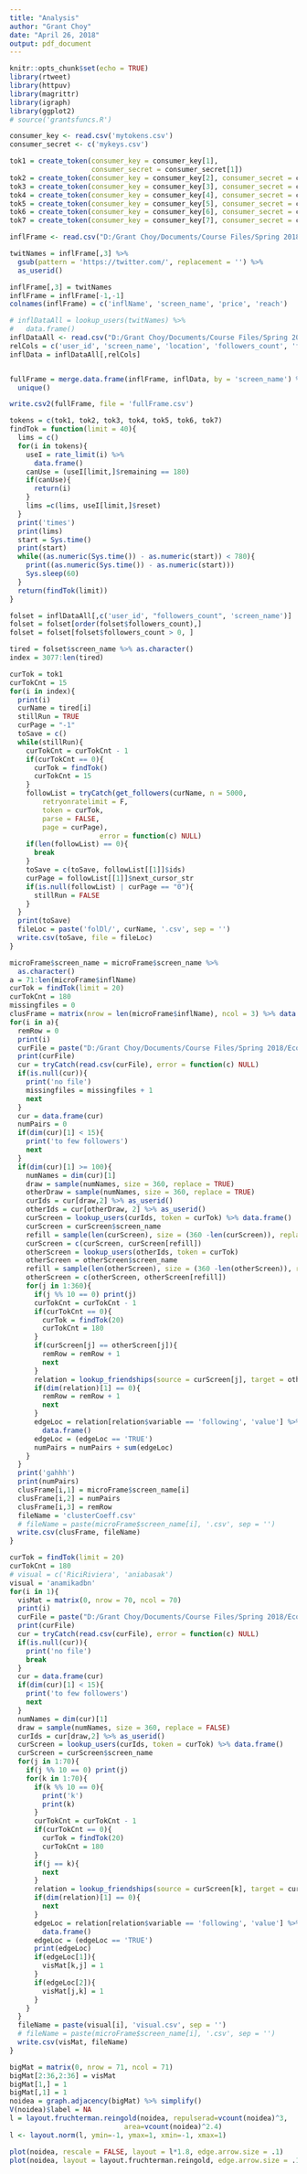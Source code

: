 ```yaml
---
title: "Analysis"
author: "Grant Choy"
date: "April 26, 2018"
output: pdf_document
---
```


```r
knitr::opts_chunk$set(echo = TRUE)
library(rtweet)
library(httpuv)
library(magrittr)
library(igraph)
library(ggplot2)
# source('grantsfuncs.R')
```

```r
consumer_key <- read.csv('mytokens.csv')
consumer_secret <- c('mykeys.csv')

tok1 = create_token(consumer_key = consumer_key[1],
                    consumer_secret = consumer_secret[1])
tok2 = create_token(consumer_key = consumer_key[2], consumer_secret = consumer_secret[2])
tok3 = create_token(consumer_key = consumer_key[3], consumer_secret = consumer_secret[3])
tok4 = create_token(consumer_key = consumer_key[4], consumer_secret = consumer_secret[4])
tok5 = create_token(consumer_key = consumer_key[5], consumer_secret = consumer_secret[5])
tok6 = create_token(consumer_key = consumer_key[6], consumer_secret = consumer_secret[6])
tok7 = create_token(consumer_key = consumer_key[7], consumer_secret = consumer_secret[7])

```


```r
inflFrame <- read.csv("D:/Grant Choy/Documents/Course Files/Spring 2018/Econ 199/Influencers/influencescrape/inflFrame.csv", header=FALSE, sep=";")

twitNames = inflFrame[,3] %>%
  gsub(pattern = 'https://twitter.com/', replacement = '') %>%
  as_userid()

inflFrame[,3] = twitNames
inflFrame = inflFrame[-1,-1]
colnames(inflFrame) = c('inflName', 'screen_name', 'price', 'reach')

# inflDataAll = lookup_users(twitNames) %>% 
#   data.frame()
inflDataAll <- read.csv("D:/Grant Choy/Documents/Course Files/Spring 2018/Econ 199/Influencers/twitscrape/inflDataAll.csv", sep=";", comment.char="#")
relCols = c('user_id', 'screen_name', 'location', 'followers_count', 'friends_count', 'statuses_count', 'account_lang')
inflData = inflDataAll[,relCols]


fullFrame = merge.data.frame(inflFrame, inflData, by = 'screen_name') %>%
  unique()

write.csv2(fullFrame, file = 'fullFrame.csv')
```

```r
tokens = c(tok1, tok2, tok3, tok4, tok5, tok6, tok7)
findTok = function(limit = 40){
  lims = c()
  for(i in tokens){
    useI = rate_limit(i) %>%
      data.frame()
    canUse = (useI[limit,]$remaining == 180)
    if(canUse){
      return(i)
    }
    lims =c(lims, useI[limit,]$reset)
  }
  print('times')
  print(lims)
  start = Sys.time()
  print(start)
  while((as.numeric(Sys.time()) - as.numeric(start)) < 780){
    print((as.numeric(Sys.time()) - as.numeric(start)))
    Sys.sleep(60)
  }
  return(findTok(limit))
}
```

```r
folset = inflDataAll[,c('user_id', "followers_count", 'screen_name')]
folset = folset[order(folset$followers_count),]
folset = folset[folset$followers_count > 0, ]

tired = folset$screen_name %>% as.character()
index = 3077:len(tired)

curTok = tok1
curTokCnt = 15
for(i in index){
  print(i)
  curName = tired[i]
  stillRun = TRUE
  curPage = "-1"
  toSave = c()
  while(stillRun){
    curTokCnt = curTokCnt - 1
    if(curTokCnt == 0){
      curTok = findTok()
      curTokCnt = 15
    }
    followList = tryCatch(get_followers(curName, n = 5000,
        retryonratelimit = F, 
        token = curTok,
        parse = FALSE,
        page = curPage), 
                      error = function(c) NULL)
    if(len(followList) == 0){
      break
    }
    toSave = c(toSave, followList[[1]]$ids)
    curPage = followList[[1]]$next_cursor_str
    if(is.null(followList) | curPage == "0"){
      stillRun = FALSE
    }
  }
  print(toSave)
  fileLoc = paste('folDl/', curName, '.csv', sep = '')
  write.csv(toSave, file = fileLoc)
}

```

```r
microFrame$screen_name = microFrame$screen_name %>%
  as.character()
a = 71:len(microFrame$inflName)
curTok = findTok(limit = 20)
curTokCnt = 180
missingfiles = 0
clusFrame = matrix(nrow = len(microFrame$inflName), ncol = 3) %>% data.frame()
for(i in a){
  remRow = 0
  print(i)
  curFile = paste("D:/Grant Choy/Documents/Course Files/Spring 2018/Econ 199/Influencers/twitscrape/folDl/", microFrame$screen_name[i],".csv", sep = '')
  print(curFile)
  cur = tryCatch(read.csv(curFile), error = function(c) NULL)
  if(is.null(cur)){
    print('no file')
    missingfiles = missingfiles + 1
    next
  }
  cur = data.frame(cur)
  numPairs = 0
  if(dim(cur)[1] < 15){
    print('to few followers')
    next
  }
  if(dim(cur)[1] >= 100){
    numNames = dim(cur)[1]
    draw = sample(numNames, size = 360, replace = TRUE)
    otherDraw = sample(numNames, size = 360, replace = TRUE)
    curIds = cur[draw,2] %>% as_userid()
    otherIds = cur[otherDraw, 2] %>% as_userid()
    curScreen = lookup_users(curIds, token = curTok) %>% data.frame()
    curScreen = curScreen$screen_name
    refill = sample(len(curScreen), size = (360 -len(curScreen)), replace = TRUE)
    curScreen = c(curScreen, curScreen[refill])
    otherScreen = lookup_users(otherIds, token = curTok)
    otherScreen = otherScreen$screen_name
    refill = sample(len(otherScreen), size = (360 -len(otherScreen)), replace = TRUE)
    otherScreen = c(otherScreen, otherScreen[refill])
    for(j in 1:360){
      if(j %% 10 == 0) print(j)
      curTokCnt = curTokCnt - 1
      if(curTokCnt == 0){
        curTok = findTok(20)
        curTokCnt = 180
      }
      if(curScreen[j] == otherScreen[j]){
        remRow = remRow + 1
        next
      }
      relation = lookup_friendships(source = curScreen[j], target = otherScreen[j], token = curTok)
      if(dim(relation)[1] == 0){
        remRow = remRow + 1
        next
      }
      edgeLoc = relation[relation$variable == 'following', 'value'] %>%
        data.frame()
      edgeLoc = (edgeLoc == 'TRUE')
      numPairs = numPairs + sum(edgeLoc)
    }
  }
  print('gahhh')
  print(numPairs)
  clusFrame[i,1] = microFrame$screen_name[i]
  clusFrame[i,2] = numPairs
  clusFrame[i,3] = remRow
  fileName = 'clusterCoeff.csv'
  # fileName = paste(microFrame$screen_name[i], '.csv', sep = '')
  write.csv(clusFrame, fileName)
}

```



```r
curTok = findTok(limit = 20)
curTokCnt = 180
# visual = c('RiciRiviera', 'aniabasak')
visual = 'anamikadbn'
for(i in 1){
  visMat = matrix(0, nrow = 70, ncol = 70)
  print(i)
  curFile = paste("D:/Grant Choy/Documents/Course Files/Spring 2018/Econ 199/Influencers/twitscrape/folDl/", visual[i],".csv", sep = '')
  print(curFile)
  cur = tryCatch(read.csv(curFile), error = function(c) NULL)
  if(is.null(cur)){
    print('no file')
    break
  }
  cur = data.frame(cur)
  if(dim(cur)[1] < 15){
    print('to few followers')
    next
  }
  numNames = dim(cur)[1]
  draw = sample(numNames, size = 360, replace = FALSE)
  curIds = cur[draw,2] %>% as_userid()
  curScreen = lookup_users(curIds, token = curTok) %>% data.frame()
  curScreen = curScreen$screen_name
  for(j in 1:70){
    if(j %% 10 == 0) print(j)
    for(k in 1:70){
      if(k %% 10 == 0){
        print('k')
        print(k)
      }
      curTokCnt = curTokCnt - 1
      if(curTokCnt == 0){
        curTok = findTok(20)
        curTokCnt = 180
      }
      if(j == k){
        next
      }
      relation = lookup_friendships(source = curScreen[k], target = curScreen[j], token = curTok)
      if(dim(relation)[1] == 0){
        next
      }
      edgeLoc = relation[relation$variable == 'following', 'value'] %>%
        data.frame()
      edgeLoc = (edgeLoc == 'TRUE')
      print(edgeLoc)
      if(edgeLoc[1]){
        visMat[k,j] = 1
      }
      if(edgeLoc[2]){
        visMat[j,k] = 1
      }
    }
  }
  fileName = paste(visual[i], 'visual.csv', sep = '')
  # fileName = paste(microFrame$screen_name[i], '.csv', sep = '')
  write.csv(visMat, fileName)
}
```


```r
bigMat = matrix(0, nrow = 71, ncol = 71)
bigMat[2:36,2:36] = visMat
bigMat[1,] = 1
bigMat[,1] = 1
noidea = graph.adjacency(bigMat) %>% simplify()
V(noidea)$label = NA
l = layout.fruchterman.reingold(noidea, repulserad=vcount(noidea)^3,
                            area=vcount(noidea)^2.4)
l <- layout.norm(l, ymin=-1, ymax=1, xmin=-1, xmax=1)

plot(noidea, rescale = FALSE, layout = l*1.8, edge.arrow.size = .1)
plot(noidea, layout = layout.fruchterman.reingold, edge.arrow.size = .1)
```


